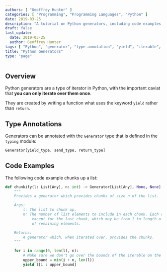 ```yaml
---
authors: [ "Geoffrey Hunter" ]
categories: [ "Programming", "Programming Languages", "Python" ]
date: 2019-03-25
description: "A tutorial on Python generators, including code examples and info on type annotations."
draft: false
last_update:
  date: 2019-03-25
  author: Geoffrey Hunter
tags: [ "Python", "generator", "type annotation", "yield", "iterable", "iterator" ]
title: "Python Generators"
type: "page"
---
```



<h2>Overview</h2>

Python generators are a type of iterator in Python, with the important caviat that <b>you can only iterate over them once</b>.

They are created by writing a function what uses the keyword <code>yield</code> rather than <code>return</code>.

<h2>Type Annotations</h2>

Generators can be annotated with the <code>Generator</code> type that is defined in the <code>typing</code> module:

```python
Generator[yield_type, send_type, return_type] 
```

<h2>Code Examples</h2>

<p>The following code example chunks up a list:</p>

```python
def chunkify(l: List[Any], n: int) -> Generator[List[Any], None, None]:
    """
    Provides a generator which provides chunks of size n of the list.

    Args:
        l: The list to chunk up.
        n: The number of list elements to include in each chunk. Each chunk will be of length n,
            except for the last chunk, which may be from 1 to length n depending on the number
            of remaining elements.

    Returns:
        A generator which, when iterated over, provides the chunks.
    """

    for i in range(0, len(l), n):
        # Make sure we don't go over the bounds of the iterable on the last chunk
        upper_bound = min(i + n, len(l))
        yield l[i : upper_bound]
```